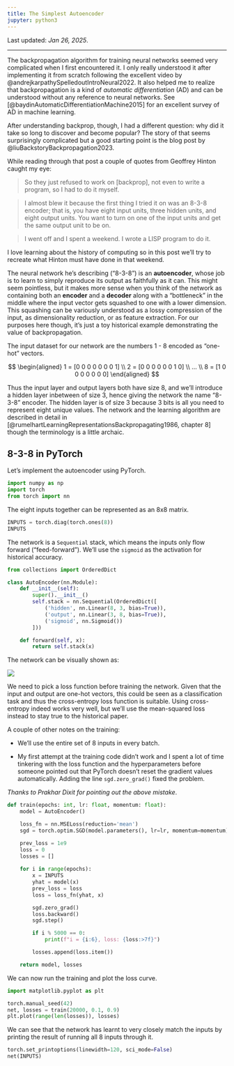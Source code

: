 ```yaml
---
title: The Simplest Autoencoder
jupyter: python3
---
```

Last updated: _Jan 26, 2025_.

---

The backpropagation algorithm for training neural networks seemed very complicated when I
first encountered it. I only really understood it after implementing it from scratch
following the excellent video by @andrejkarpathySpelledoutIntroNeural2022. It also helped
me to realize that backpropagation is a kind of _automatic differentiation_ (AD) and can
be understood without any reference to neural networks. See
[@baydinAutomaticDifferentiationMachine2015] for an excellent survey of AD in machine
learning.

After understanding backprop, though, I had a different question: why did it take so long
to discover and become popular? The story of that seems surprisingly complicated but a
good starting point is the blog post by @liuBackstoryBackpropagation2023.

While reading through that post a couple of quotes from Geoffrey Hinton caught my eye:

> So they just refused to work on [backprop], not even to write a program, so I had to do it myself.

> I almost blew it because the first thing I tried it on was an 8-3-8 encoder; that is,
> you have eight input units, three hidden units, and eight output units. You want to turn
> on one of the input units and get the same output unit to be on.

> I went off and I spent a weekend. I wrote a LISP program to do it.

I love learning about the history of computing so in this post we'll try to recreate what
Hinton must have done in that weekend.

The neural network he's describing ("8-3-8") is an **autoencoder**, whose job is to learn
to simply reproduce its output as faithfully as it can. This might seem pointless, but it
makes more sense when you think of the network as containing both an **encoder** and a
**decoder** along with a "bottleneck" in the middle where the input vector gets squashed
to one with a lower dimension. This squashing can be variously understood as a lossy
compression of the input, as dimensionality reduction, or as feature extraction. For our
purposes here though, it's just a toy historical example demonstrating the value of
backpropagation.

The input dataset for our network are the numbers $1$ - $8$ encoded as "one-hot" vectors.

$$
\begin{aligned}
1 = [0 0 0 0 0 0 0 1] \\
2 = [0 0 0 0 0 0 1 0] \\
... \\
8 = [1 0 0 0 0 0 0 0]
\end{aligned}
$$

Thus the input layer and output layers both have size $8$, and we'll introduce a hidden
layer inbetween of size $3$, hence giving the network the name "8-3-8" encoder. The hidden
layer is of size $3$ because $3$ bits is all you need to represent eight unique values.
The network and the learning algorithm are described in detail in
[@rumelhartLearningRepresentationsBackpropagating1986, chapter 8] though the terminology
is a little archaic.

## 8-3-8 in PyTorch

Let's implement the autoencoder using PyTorch.

```python
import numpy as np
import torch
from torch import nn
```

The eight inputs together can be represented as an 8x8 matrix.

```python
INPUTS = torch.diag(torch.ones(8))
INPUTS
```

The network is a `Sequential` stack, which means the inputs only flow forward ("feed-forward").
We'll use the `sigmoid` as the activation for historical accuracy.

```python
from collections import OrderedDict

class AutoEncoder(nn.Module):
    def __init__(self):
        super().__init__()
        self.stack = nn.Sequential(OrderedDict([
            ('hidden', nn.Linear(8, 3, bias=True)),
            ('output', nn.Linear(3, 8, bias=True)),
            ('sigmoid', nn.Sigmoid())
        ]))

    def forward(self, x):
        return self.stack(x)
```

The network can be visually shown as:

![](images/838-autoencoder.png)

We need to pick a loss function before training the network. Given that the input and output
are one-hot vectors, this could be seen as a classification task and thus the cross-entropy
loss function is suitable. Using cross-entropy indeed works very well, but we'll use the
mean-squared loss instead to stay true to the historical paper.

A couple of other notes on the training:

- We'll use the entire set of 8 inputs in every batch.

- My first attempt at the training code didn't work and I spent a lot of time tinkering
  with the loss function and the hyperparameters before someone pointed out that PyTorch
  doesn't reset the gradient values automatically. Adding the line `sgd.zero_grad()` fixed
  the problem.

_Thanks to Prakhar Dixit for pointing out the above mistake_. 

```python
def train(epochs: int, lr: float, momentum: float):
    model = AutoEncoder()

    loss_fn = nn.MSELoss(reduction='mean')
    sgd = torch.optim.SGD(model.parameters(), lr=lr, momentum=momentum)

    prev_loss = 1e9
    loss = 0
    losses = []
    
    for i in range(epochs):
        x = INPUTS
        yhat = model(x)
        prev_loss = loss
        loss = loss_fn(yhat, x)

        sgd.zero_grad()
        loss.backward()
        sgd.step()

        if i % 5000 == 0:
            print(f"i = {i:6}, loss: {loss:>7f}")

        losses.append(loss.item())

    return model, losses
```

We can now run the training and plot the loss curve.

```python
import matplotlib.pyplot as plt

torch.manual_seed(42)
net, losses = train(20000, 0.1, 0.9)
plt.plot(range(len(losses)), losses)
```

We can see that the network has learnt to very closely match the inputs by printing the
result of running all 8 inputs through it.

```python
torch.set_printoptions(linewidth=120, sci_mode=False)
net(INPUTS)
```
